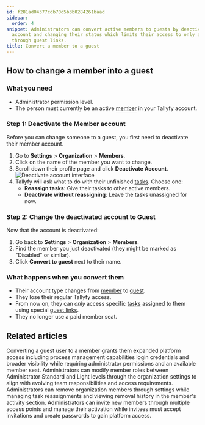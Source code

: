 ```yaml
---
id: f281ad04377cdb70d5b3b0284261baad
sidebar:
  order: 4
snippet: Administrators can convert active members to guests by deactivating their
  account and changing their status which limits their access to only assigned tasks
  through guest links.
title: Convert a member to a guest
---
```



## How to change a member into a guest

### What you need
- Administrator permission level.
- The person must currently be an active [member](/products/pro/documenting/members/) in your Tallyfy account.

### Step 1: Deactivate the Member account

Before you can change someone to a guest, you first need to deactivate their member account.
<Steps>
1. Go to **Settings** > **Organization** > **Members**.
2. Click on the name of the member you want to change.
3. Scroll down their profile page and click **Deactivate Account**.
   ![Deactivate account interface](https://screenshots.tallyfy.com/tallyfy%2Fpro%2Fdesktop-light-remove-member1.png)
4. Tallyfy will ask what to do with their unfinished [tasks](/products/pro/tracking-and-tasks/tasks/). Choose one:
   - **Reassign tasks**: Give their tasks to other active members.
   - **Deactivate without reassigning**: Leave the tasks unassigned for now.
</Steps>

### Step 2: Change the deactivated account to Guest

Now that the account is deactivated:
<Steps>
1. Go back to **Settings** > **Organization** > **Members**.
2. Find the member you just deactivated (they might be marked as "Disabled" or similar).
3. Click **Convert to guest** next to their name.
</Steps>

### What happens when you convert them
- Their account type changes from [member](/products/pro/documenting/members/) to [guest](/products/pro/documenting/guests/).
- They lose their regular Tallyfy access.
- From now on, they can *only* access specific [tasks](/products/pro/tracking-and-tasks/tasks/) assigned to them using special [guest links](/products/pro/documenting/guests/how-to-find-a-guest-task-link-in-tallyfy/).
- They no longer use a paid member seat.


## Related articles
<CardGrid>
<LinkTitleCard header="<b>Guests > Convert a guest into a member</b>" href="/products/pro/documenting/guests/convert_guest_into_member/" > Converting a guest user to a member grants them expanded platform access including process management capabilities login credentials and broader visibility while requiring administrator permissions and an available member seat. </LinkTitleCard>
<LinkTitleCard header="<b>Members > Change the role of a member</b>" href="/products/pro/documenting/members/how-can-i-change-a-members-role-in-tallyfy/" > Administrators can modify member roles between Administrator Standard and Light levels through the organization settings to align with evolving team responsibilities and access requirements. </LinkTitleCard>
<LinkTitleCard header="<b>Org Settings > Remove a member</b>" href="/products/pro/settings/org-settings/how-can-i-remove-a-member-from-my-tallyfy-organization/" > Administrators can remove organization members through settings while managing task reassignments and viewing removal history in the member's activity section. </LinkTitleCard>
<LinkTitleCard header="<b>Members > Invite and activate members</b>" href="/products/pro/documenting/members/how-to-invite-and-activate-members-on-tallyfy/" > Administrators can invite new members through multiple access points and manage their activation while invitees must accept invitations and create passwords to gain platform access. </LinkTitleCard>
</CardGrid>